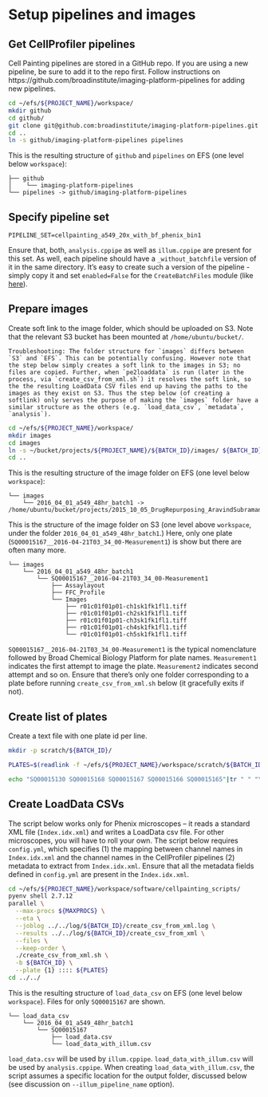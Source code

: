 # Setup pipelines and images
## Get CellProfiler pipelines

Cell Painting pipelines are stored in a GitHub repo. If you are using a new pipeline, be sure to add it to the repo first. Follow instructions on https://github.com/broadinstitute/imaging-platform-pipelines for adding new pipelines.

```sh
cd ~/efs/${PROJECT_NAME}/workspace/
mkdir github
cd github/
git clone git@github.com:broadinstitute/imaging-platform-pipelines.git
cd ..
ln -s github/imaging-platform-pipelines pipelines
```

This is the resulting structure of `github` and `pipelines` on EFS (one level below `workspace`):
```
├── github
│    └── imaging-platform-pipelines
└── pipelines -> github/imaging-platform-pipelines
```

## Specify pipeline set

```
PIPELINE_SET=cellpainting_a549_20x_with_bf_phenix_bin1
```

Ensure that, both, `analysis.cppipe` as well as `illum.cppipe` are present for this set. As well, each pipeline should have a `_without_batchfile` version of it in the same directory. It's easy to create such a version of the pipeline - simply copy it and set `enabled=False` for the `CreateBatchFiles` module (like [here](https://github.com/broadinstitute/imaging-platform-pipelines/blob/master/cellpainting_u2os_20x_imagexpress/illum_without_batchfile.cppipe#L384)).


## Prepare images

Create soft link to the image folder, which should be uploaded on S3.
Note that the relevant S3 bucket has been mounted at `/home/ubuntu/bucket/`.

```block2
Troubleshooting: The folder structure for `images` differs between `S3` and `EFS`. This can be potentially confusing. However note that the step below simply creates a soft link to the images in S3; no files are copied. Further, when `pe2loaddata` is run (later in the process, via `create_csv_from_xml.sh`) it resolves the soft link, so the the resulting LoadData CSV files end up having the paths to the images as they exist on S3. Thus the step below (of creating a softlink) only serves the purpose of making the `images` folder have a similar structure as the others (e.g. `load_data_csv`, `metadata`, `analysis`).
```

```sh
cd ~/efs/${PROJECT_NAME}/workspace/
mkdir images
cd images
ln -s ~/bucket/projects/${PROJECT_NAME}/${BATCH_ID}/images/ ${BATCH_ID}
cd ..
```

This is the resulting structure of the image folder on EFS (one level below `workspace`):
```
└── images
    └── 2016_04_01_a549_48hr_batch1 -> /home/ubuntu/bucket/projects/2015_10_05_DrugRepurposing_AravindSubramanian_GolubLab_Broad/2016_04_01_a549_48hr_batch1/images/
```

This is the structure of the image folder on S3 (one level above `workspace`, under the folder `2016_04_01_a549_48hr_batch1`.)
Here, only one plate (`SQ00015167__2016-04-21T03_34_00-Measurement1`) is show but there are often many more.

```
└── images
    └── 2016_04_01_a549_48hr_batch1
        └── SQ00015167__2016-04-21T03_34_00-Measurement1
            ├── Assaylayout
            ├── FFC_Profile
            └── Images
                ├── r01c01f01p01-ch1sk1fk1fl1.tiff
                ├── r01c01f01p01-ch2sk1fk1fl1.tiff
                ├── r01c01f01p01-ch3sk1fk1fl1.tiff
                ├── r01c01f01p01-ch4sk1fk1fl1.tiff
                └── r01c01f01p01-ch5sk1fk1fl1.tiff
```

`SQ00015167__2016-04-21T03_34_00-Measurement1` is the typical nomenclature followed by Broad Chemical Biology Platform for plate names.
`Measurement1` indicates the first attempt to image the plate. `Measurement2` indicates second attempt and so on.
Ensure that there's only one folder corresponding to a plate before running `create_csv_from_xml.sh` below
(it gracefully exits if not).

## Create list of plates

Create a text file with one plate id per line.

```sh
mkdir -p scratch/${BATCH_ID}/

PLATES=$(readlink -f ~/efs/${PROJECT_NAME}/workspace/scratch/${BATCH_ID}/plates_to_process.txt)

echo "SQ00015130 SQ00015168 SQ00015167 SQ00015166 SQ00015165"|tr " " "\n" > ${PLATES}
```

## Create LoadData CSVs

The script below works only for Phenix microscopes – it reads a standard XML file (`Index.idx.xml`) and writes a LoadData csv file. For other microscopes, you will have to roll your own. The script below requires `config.yml`, which specifies (1) the mapping between channel names in `Index.idx.xml` and the channel names in the CellProfiler pipelines (2) metadata to extract from `Index.idx.xml`. Ensure that all the metadata fields defined in `config.yml` are present in the `Index.idx.xml`.

```sh
cd ~/efs/${PROJECT_NAME}/workspace/software/cellpainting_scripts/
pyenv shell 2.7.12
parallel \
  --max-procs ${MAXPROCS} \
  --eta \
  --joblog ../../log/${BATCH_ID}/create_csv_from_xml.log \
  --results ../../log/${BATCH_ID}/create_csv_from_xml \
  --files \
  --keep-order \
  ./create_csv_from_xml.sh \
  -b ${BATCH_ID} \
  --plate {1} :::: ${PLATES}
cd ../../
```

This is the resulting structure of `load_data_csv` on EFS (one level below `workspace`). Files for only `SQ00015167` are shown.
```
└── load_data_csv
    └── 2016_04_01_a549_48hr_batch1
        └── SQ00015167
            ├── load_data.csv
            └── load_data_with_illum.csv
```

`load_data.csv` will be used by `illum.cppipe`.
`load_data_with_illum.csv` will be used by `analysis.cppipe`.
When creating `load_data_with_illum.csv`, the script assumes a specific location for the output folder, discussed below (see discussion on ``--illum_pipeline_name`` option).

